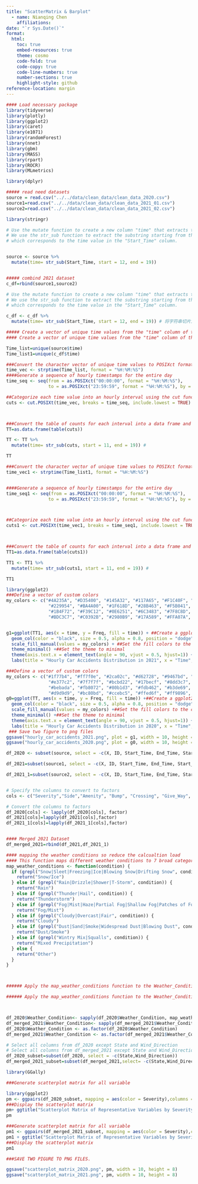 ```yaml
---
title: "ScatterMatrix & Barplot"
  - name: Nianqing Chen 
    affiliations:
date: "`r Sys.Date()`"
format: 
  html:
    toc: true
    embed-resources: true
    theme: cosmo
    code-fold: true
    code-copy: true
    code-line-numbers: true
    number-sections: true
    highlight-style: github
reference-location: margin
---
```


```r
#### Load necessary package
library(tidyverse)
library(plotly)
library(ggplot2)
library(caret)
library(e1071)
library(randomForest)
library(nnet)
library(gbm)
library(MASS)
library(rpart)
library(ROCR)
library(MLmetrics)

```

```r
library(dplyr)
```

```r
##### read need datasets
source = read.csv("../../data/clean_data/clean_data_2020.csv")
source1=read.csv("../../data/clean_data/clean_data_2021_01.csv")
source2=read.csv("../../data/clean_data/clean_data_2021_02.csv")
```

```r

library(stringr)

# Use the mutate function to create a new column "time" that extracts the time (hh:mm:ss) from the "Start_Time" column.
# We use the str_sub function to extract the substring starting from the 12th character and ending at the 19th character,
# which corresponds to the time value in the "Start_Time" column.


source <- source %>%
  mutate(time= str_sub(Start_Time, start = 12, end = 19)) 



```


```r

##### combind 2021 dataset 
c_df=rbind(source1,source2)
```


```r

# Use the mutate function to create a new column "time" that extracts the time (hh:mm:ss) from the "Start_Time" column.
# We use the str_sub function to extract the substring starting from the 12th character and ending at the 19th character,
# which corresponds to the time value in the "Start_Time" column.

c_df <- c_df %>%
  mutate(time= str_sub(Start_Time, start = 12, end = 19)) # 将字符串切片为前三个字符并替换原始值

```

```r
##### Create a vector of unique time values from the "time" column of the "sourcef" data frame
#### Create a vector of unique time values from the "time" column of the "c_df" data frame

Time_list=unique(source$time)
Time_list1=unique(c_df$time)

```


```r
###Convert the character vector of unique time values to POSIXct format
time_vec <- strptime(Time_list, format = "%H:%M:%S")
####Generate a sequence of hourly timestamps for the entire day
time_seq <- seq(from = as.POSIXct("00:00:00", format = "%H:%M:%S"),
                to = as.POSIXct("23:59:59", format = "%H:%M:%S"), by = "hour")

##Categorize each time value into an hourly interval using the cut function
cuts <- cut.POSIXt(time_vec, breaks = time_seq, include.lowest = TRUE)



###Convert the table of counts for each interval into a data frame and extract the hour values from the interval labels
TT=as.data.frame(table(cuts))

TT <- TT %>%
  mutate(time= str_sub(cuts, start = 11, end = 19)) #

TT

```

```r

###Convert the character vector of unique time values to POSIXct format
time_vec1 <- strptime(Time_list1, format = "%H:%M:%S")


####Generate a sequence of hourly timestamps for the entire day
time_seq1 <- seq(from = as.POSIXct("00:00:00", format = "%H:%M:%S"),
                to = as.POSIXct("23:59:59", format = "%H:%M:%S"), by = "hour")



##Categorize each time value into an hourly interval using the cut function
cuts1 <- cut.POSIXt(time_vec1, breaks = time_seq1, include.lowest = TRUE)



###Convert the table of counts for each interval into a data frame and extract the hour values from the interval labels
TT1=as.data.frame(table(cuts1))

TT1 <- TT1 %>%
  mutate(time= str_sub(cuts1, start = 11, end = 19)) #

TT1
```



```r
library(ggplot2)
###Define a vector of custom colors
my_colors <- c("#4A235A", "#D35400", "#145A32", "#117A65", "#F1C40F", "#884EA0",
                "#229954", "#BA4A00", "#1F618D", "#28B463", "#F5B041", "#566573",
                "#1B4F72", "#F39C12", "#0E6251", "#6C3483", "#7F8C8D", "#E67E22",
                "#BDC3C7", "#C0392B", "#2980B9", "#17A589", "#FFA07A", "#512E5F")


g1=ggplot(TT1, aes(x = time, y = Freq, fill = time)) + ##Create a ggplot2 object and specify the data and mapping
  geom_col(color = "black", size = 0.5, alpha = 0.8, position = "dodge", width = 0.6) + ##Add a column chart layer with custom aesthetics and position
  scale_fill_manual(values = my_colors) + ##Set the fill colors to the custom colors vector
  theme_minimal() +##Set the theme to minimal
  theme(axis.text.x = element_text(angle = 90, vjust = 0.5, hjust=1)) + ###Rotate the x-axis labels by 90 degrees, adjust the vertical and horizontal justification
  labs(title = "Hourly Car Accidents Distribution in 2021", x = "Time", y = "Sum Of Car Accidents") ##Add a title and label the axes


```


```r
###Define a vector of custom colors
my_colors <- c("#1f77b4", "#ff7f0e", "#2ca02c", "#d62728", "#9467bd", "#8c564b",
                "#e377c2", "#7f7f7f", "#bcbd22", "#17becf", "#8dd3c7", "#ffffb3",
                "#bebada", "#fb8072", "#80b1d3", "#fdb462", "#b3de69", "#fccde5",
                "#d9d9d9", "#bc80bd", "#ccebc5", "#ffed6f", "#ff9896", "#8c6d31")
g0=ggplot(TT, aes(x = time, y = Freq, fill = time)) +##Create a ggplot2 object and specify the data and mapping
  geom_col(color = "black", size = 0.5, alpha = 0.8, position = "dodge", width = 0.6) +##Add a column chart layer with custom aesthetics and position
  scale_fill_manual(values = my_colors) +##Set the fill colors to the custom colors vector
  theme_minimal() +##Set the theme to minimal
  theme(axis.text.x = element_text(angle = 90, vjust = 0.5, hjust=1)) +###Rotate the x-axis labels by 90 degrees, adjust the vertical and horizontal justification
  labs(title = "Hourly Car Accidents Distribution in 2020", x = "Time", y = "Sum Of Car Accidents") ##Add a title and label the axes
 ### Save two figure to png files
ggsave("hourly_car_accidents_2021.png", plot = g1, width = 10, height = 8)
ggsave("hourly_car_accidents_2020.png", plot = g0, width = 10, height = 8)


```






```r
df_2020 <- subset(source, select = -c(X, ID, Start_Time, End_Time, Start_Lat, Start_Lng, End_Lat, End_Lng, Street, City, County, Zipcode, Precipitation.in., Civil_Twilight, Nautical_Twilight, Astronomical_Twilight, Start_Hour, Start_Month, Start_Date))

df_2021=subset(source1, select = -c(X, ID, Start_Time, End_Time, Start_Lat, Start_Lng, End_Lat, End_Lng, Street, City, County, Zipcode, Precipitation.in., Civil_Twilight, Nautical_Twilight, Astronomical_Twilight, Start_Hour, Start_Month, Start_Date))

df_2021_1=subset(source2, select = -c(X, ID, Start_Time, End_Time, Start_Lat, Start_Lng, End_Lat, End_Lng, Street, City, County, Zipcode, Precipitation.in., Civil_Twilight, Nautical_Twilight, Astronomical_Twilight, Start_Hour, Start_Month, Start_Date))


# Specify the columns to convert to factors
cols <- c("Severity","Side","Amenity", "Bump", "Crossing", "Give_Way", "Junction","No_Exit","Railway","Roundabout","Station","Stop","Traffic_Calming","Traffic_Signal","Sunrise_Sunset")

# Convert the columns to factors
df_2020[cols] <- lapply(df_2020[cols], factor)
df_2021[cols]=lapply(df_2021[cols],factor)
df_2021_1[cols]=lapply(df_2021_1[cols],factor)



```


```r
#### Merged 2021 Dataset
df_merged_2021=rbind(df_2021,df_2021_1)
```



```r
#### mapping the weather conditions so reduce the calcualtion load
#### This function maps different weather conditions to 7 broad categories of weather conditions.
map_weather_conditions <- function(condition) {
  if (grepl("Snow|Sleet|Freezing|Ice|Blowing Snow|Drifting Snow", condition)) {
    return("Snow/Ice")
  } else if (grepl("Rain|Drizzle|Shower|T-Storm", condition)) {
    return("Rain")
  } else if (grepl("Thunder|Hail", condition)) {
    return("Thunderstorm")
  } else if (grepl("Fog|Mist|Haze|Partial Fog|Shallow Fog|Patches of Fog", condition)) {
    return("Fog/Mist")
  } else if (grepl("Cloudy|Overcast|Fair", condition)) {
    return("Cloudy")
  } else if (grepl("Dust|Sand|Smoke|Widespread Dust|Blowing Dust", condition)) {
    return("Dust/Smoke")
  } else if (grepl("Wintry Mix|Squalls", condition)) {
    return("Mixed Precipitation")
  } else {
    return("Other")
  }
}



###### Apply the map_weather_conditions function to the Weather_Condition column of the df_2020 dataframe

###### Apply the map_weather_conditions function to the Weather_Condition column of the df_merged_2021 dataframe



df_2020$Weather_Condition<- sapply(df_2020$Weather_Condition, map_weather_conditions)
df_merged_2021$Weather_Condition<- sapply(df_merged_2021$Weather_Condition, map_weather_conditions)
df_2020$Weather_Condition <- as.factor(df_2020$Weather_Condition)
df_merged_2021$Weather_Condition <- as.factor(df_merged_2021$Weather_Condition)
```





```r

# Select all columns from df_2020 except State and Wind_Direction
# Select all columns from df_merged_2021 except State and Wind_Direction
df_2020_subset=subset(df_2020, select = -c(State,Wind_Direction))
df_merged_2021_subset=subset(df_merged_2021,select= -c(State,Wind_Direction))
```

```r
library(GGally)

```



```r
###Generate scatterplot matrix for all variable

library(ggplot2)
pm <- ggpairs(df_2020_subset, mapping = aes(color = Severity),columns = c("Last_Time", "Distance.mi.", "Pressure.in."))
###Display the scatterplot matrix
pm+ ggtitle("Scatterplot Matrix of Representative Variables by Severity in 2020 Car Accidents ")
pm
```


```r
###Generate scatterplot matrix for all variable
pm1 <- ggpairs(df_merged_2021_subset, mapping = aes(color = Severity),columns = c("Last_Time", "Distance.mi.", "Pressure.in."))
pm1 + ggtitle("Scatterplot Matrix of Representative Variables by Severity in 2021 Car Accidents ")
###Display the scatterplot matrix
pm1
```



```r
###SAVE TWO PIGURE TO PNG FILES.

ggsave("scatterplot_matrix_2020.png", pm, width = 10, height = 8)
ggsave("scatterplot_matrix_2021.png", pm, width = 10, height = 8)
```



